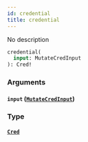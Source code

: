 ```yaml
---
id: credential
title: credential
---
```



No description

```graphql
credential(
  input: MutateCredInput
): Cred!
```


### Arguments

#### `input` ([`MutateCredInput`](../../references/inputs/mutate-cred-input))




### Type

#### [`Cred`](../../references/objects/cred) 






